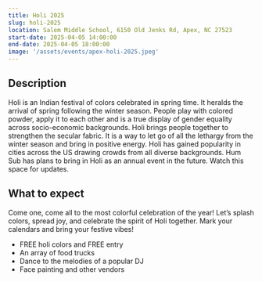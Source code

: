 ```yaml
---
title: Holi 2025
slug: holi-2025
location: Salem Middle School, 6150 Old Jenks Rd, Apex, NC 27523
start-date: 2025-04-05 14:00:00
end-date: 2025-04-05 18:00:00
image: '/assets/events/apex-holi-2025.jpeg'
---
```


## Description
Holi is an Indian festival of colors celebrated in spring time. It heralds the arrival of spring following the winter season.  People play with colored powder, apply it to each other and is a true display of gender equality across socio-economic backgrounds.  Holi brings people together to strengthen the secular fabric.  It is a way to let go of all the lethargy from the winter season and bring in positive energy.  Holi has gained popularity in cities across the US drawing crowds from all diverse backgrounds.  Hum Sub has plans to bring in Holi as an annual event in the future. Watch this space for updates.

## What to expect
Come one, come all to the most colorful celebration of the year! Let’s splash colors, spread joy, and celebrate the spirit of Holi together. Mark your calendars and bring your festive vibes!

- FREE holi colors and FREE entry
- An array of food trucks
- Dance to the melodies of a popular DJ
- Face painting and other vendors